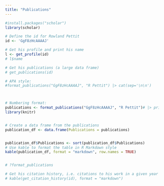 ```yaml
---
title: "Publications"
---
```


```r
#install.packages("scholar")
library(scholar)

# Define the id for Rowland Pettit
id <- 'GgF8zHcAAAAJ'

# Get his profile and print his name
l <- get_profile(id)
# l$name 

# Get his publications (a large data frame)
# get_publications(id)

# APA style:
#format_publications("GgF8zHcAAAAJ", "R Pettit") |> cat(sep='\n\n')



# Numbering format:
publications <- format_publications("GgF8zHcAAAAJ", "R Pettit")# |> print(quote=FALSE)
library(knitr)


# Create a data frame from the publications
publication_df <- data.frame(Publications = publications)


publication_df$Publications <- sort(publication_df$Publications)
# Use kable to format the table in R Markdown style
kable(publication_df, format = "markdown", row.names = TRUE)


# ?format_publications
```

```r
# Get his citation history, i.e. citations to his work in a given year
# kable(get_citation_history(id), format = "markdown")
```
